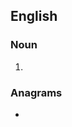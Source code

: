 ==English==

===Noun===
{{head|en|noun plural form}}

# {{plural of|butyl|lang=en}}

===Anagrams===
* {{anagrams|en|bustly|subtly}}
